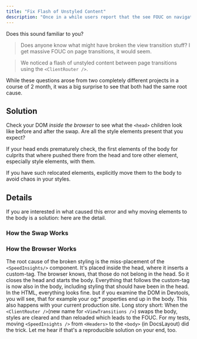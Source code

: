 ```yaml
---
title: "Fix Flash of Unstyled Content"
description: "Once in a while users report that the see FOUC on navigation when using Astro's Client Router. Here is how to fix this." 
---
```


Does this sound familiar to you? 

> Does anyone know what might have broken the view transition stuff? 
> I get massive FOUC on page transitions, it would seem.

> We noticed a flash of unstyled content between page transitions using the `<ClientRouter />`.

While these questions arose from two completely different projects in a course of 2 month, it was a big surprise to see that both had the same root cause.

## Solution

Check your DOM _inside the browser_ to see what the `<head>` children look like before and after the swap.
Are all the style elements present that you expect?

If your head ends prematurely check, the first elements of the body for culprits that where pushed there from the head and tore other element, especially style elements, with them. 

If you have such relocated elements, explicitly move them to the body to avoid chaos in your styles.

## Details

If you are interested in what caused this error and why moving elements to the body is a solution: here are the detail.


### How the Swap Works

### How the Browser Works


The root cause of the broken styling is the miss-placement of the `<SpeedInsights/>` component. 
It's placed inside the head, where it inserts a custom-tag. The browser knows, that those do not belong in the head. So it closes the head and starts the body. Everything that follows the custom-tag is now also in the body, including styling that should have been in the head. 
In the HTML, everything looks fine. but if you examine the DOM in Devtools, you will see, that for example your og:* properties end up in the body.  This also happens with your current production site.
Long story short: When the `<ClientRouter />`(new name for `<ViewTransitions />`) swaps the body, styles are cleared and than reloaded which leads to the FOUC.
For my tests, moving `<SpeedInsights />` from  `<Headers>` to the `<body>` (in DocsLayout) did the trick. Let me hear if that's a reproducible solution on your end, too.
